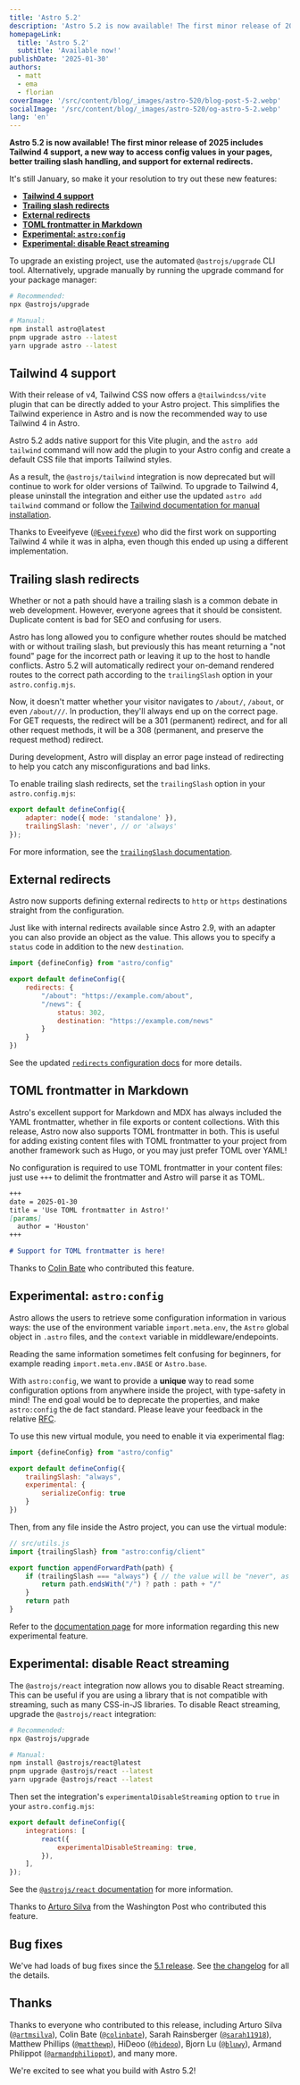 ```yaml
---
title: 'Astro 5.2'
description: 'Astro 5.2 is now available! The first minor release of 2025 includes Tailwind 4 support, a new way to access config values in your pages, better trailing slash handling, and support for external redirects.'
homepageLink:
  title: 'Astro 5.2'
  subtitle: 'Available now!'
publishDate: '2025-01-30'
authors:
  - matt
  - ema
  - florian
coverImage: '/src/content/blog/_images/astro-520/blog-post-5-2.webp'
socialImage: '/src/content/blog/_images/astro-520/og-astro-5-2.webp'
lang: 'en'
---
```



**Astro 5.2 is now available! The first minor release of 2025 includes Tailwind 4 support, a new way to access config values in your pages, better trailing slash handling, and support for external redirects.**

It's still January, so make it your resolution to try out these new features:

- [**Tailwind 4 support**](#tailwind-4-support)
- [**Trailing slash redirects**](#trailing-slash-redirects)
- [**External redirects**](#external-redirects)
- [**TOML frontmatter in Markdown**](#toml-frontmatter-in-markdown)
- [**Experimental: `astro:config`**](#experimental-astroconfig)
- [**Experimental: disable React streaming**](#experimental-disable-react-streaming)

To upgrade an existing project, use the automated `@astrojs/upgrade` CLI tool. Alternatively, upgrade manually by running the upgrade command for your package manager:

```sh
# Recommended:
npx @astrojs/upgrade

# Manual:
npm install astro@latest
pnpm upgrade astro --latest
yarn upgrade astro --latest
```

## Tailwind 4 support

With their release of v4, Tailwind CSS now offers a `@tailwindcss/vite` plugin that can be directly added to your Astro project. This simplifies the Tailwind experience in Astro and is now the recommended way to use Tailwind 4 in Astro.

Astro 5.2 adds native support for this Vite plugin, and the `astro add tailwind` command will now add the plugin to your Astro config and create a default CSS file that imports Tailwind styles.

As a result, the `@astrojs/tailwind` integration is now deprecated but will continue to work for older versions of Tailwind. To upgrade to Tailwind 4, please uninstall the integration and either use the updated `astro add tailwind` command or follow the [Tailwind documentation for manual installation](https://tailwindcss.com/docs/installation/framework-guides/astro).

Thanks to Eveeifyeve ([`@Eveeifyeve`](https://github.com/Eveeifyeve)) who did the first work on supporting Tailwind 4 while it was in alpha, even though this ended up using a different implementation.

## Trailing slash redirects

Whether or not a path should have a trailing slash is a common debate in web development. However, everyone agrees that it should be consistent. Duplicate content is bad for SEO and confusing for users.

Astro has long allowed you to configure whether routes should be matched with or without trailing slash, but previously this has meant returning a "not found" page for the incorrect path or leaving it up to the host to handle conflicts. Astro 5.2 will automatically redirect your on-demand rendered routes to the correct path according to the `trailingSlash` option in your `astro.config.mjs`.

Now, it doesn't matter whether your visitor navigates to `/about/`, `/about`, or even `/about///`. In production, they'll always end up on the correct page. For GET requests, the redirect will be a 301 (permanent) redirect, and for all other request methods, it will be a 308 (permanent, and preserve the request method) redirect.

During development, Astro will display an error page instead of redirecting to help you catch any misconfigurations and bad links.

To enable trailing slash redirects, set the `trailingSlash` option in your `astro.config.mjs`:

```js title="astro.config.mjs" ins={3}
export default defineConfig({
	adapter: node({ mode: 'standalone' }),
	trailingSlash: 'never', // or 'always'
});
```

For more information, see the [`trailingSlash` documentation](https://docs.astro.build/en/reference/configuration-reference/#trailingslash).

## External redirects

Astro now supports defining external redirects to `http` or `https` destinations straight from the configuration. 

Just like with internal redirects available since Astro 2.9, with an adapter you can also provide an object as the value. This allows you to specify a `status` code in addition to the new `destination`.

```js
import {defineConfig} from "astro/config"

export default defineConfig({
    redirects: {
        "/about": "https://example.com/about",
        "/news": {
            status: 302,
            destination: "https://example.com/news"
        }
    }
})
```

See the updated [`redirects` configuration docs](https://docs.astro.build/en/reference/configuration-reference/#redirects) for more details.

## TOML frontmatter in Markdown

Astro's excellent support for Markdown and MDX has always included the YAML frontmatter, whether in file exports or content collections. With this release, Astro now also supports TOML frontmatter in both. This is useful for adding existing content files with TOML frontmatter to your project from another framework such as Hugo, or you may just prefer TOML over YAML!

No configuration is required to use TOML frontmatter in your content files: just use `+++` to delimit the frontmatter and Astro will parse it as TOML.

```md ins={1-6}
+++
date = 2025-01-30
title = 'Use TOML frontmatter in Astro!'
[params]
  author = 'Houston'
+++

# Support for TOML frontmatter is here!
```

Thanks to [Colin Bate](https://colinbate.com/) who contributed this feature.

## Experimental: `astro:config` 

Astro allows the users to retrieve some configuration information in various ways: the use of the environment variable `import.meta.env`, the `Astro` global object in `.astro` files, and the `context` variable in middleware/endepoints.

Reading the same information sometimes felt confusing for beginners, for example reading `import.meta.env.BASE` or `Astro.base`.

With `astro:config`, we want to provide a **unique** way to read some configuration options from anywhere inside the project, with type-safety in mind! The end goal would be to deprecate the properties, and make `astro:config` the de fact standard. Please leave your feedback in the relative [RFC](https://github.com/withastro/roadmap/pull/1106).

To use this new virtual module, you need to enable it via experimental flag:

```js
import {defineConfig} from "astro/config"

export default defineConfig({
    trailingSlash: "always",
    experimental: {
        serializeConfig: true
    }
})
```
Then, from any file inside the Astro project, you can use the virtual module:

```js
// src/utils.js
import {trailingSlash} from "astro:config/client"

export function appendForwardPath(path) {
    if (trailingSlash === "always") { // the value will be "never", as per config
        return path.endsWith("/") ? path : path + "/"
    }
    return path
}
```

Refer to the [documentation page](https://docs.astro.build/en/reference/experimental-flags/serialized-configuration/) for more information regarding this new experimental feature.

## Experimental: disable React streaming

The `@astrojs/react` integration now allows you to disable React streaming. This can be useful if you are using a library that is not compatible with streaming, such as many CSS-in-JS libraries. To disable React streaming, upgrade the `@astrojs/react` integration:

```sh
# Recommended:
npx @astrojs/upgrade

# Manual:
npm install @astrojs/react@latest
pnpm upgrade @astrojs/react --latest
yarn upgrade @astrojs/react --latest
```

Then set the integration's `experimentalDisableStreaming` option to `true` in your `astro.config.mjs`:

```js title="astro.config.mjs" ins={4}
export default defineConfig({
	integrations: [
		react({
			experimentalDisableStreaming: true,
		}),
	],
});
```

See the [`@astrojs/react` documentation](https://docs.astro.build/en/guides/integrations-guide/react/#disable-streaming-experimental) for more information.

Thanks to [Arturo Silva](https://artfromclt.dev/) from the Washington Post who contributed this feature.

## Bug fixes

We've had loads of bug fixes since the [5.1 release](/blog/astro-510). See [the changelog](https://github.com/withastro/astro/blob/main/packages/astro/CHANGELOG.md) for all the details.

## Thanks

Thanks to everyone who contributed to this release, including Arturo Silva ([`@artmsilva`](https://github.com/artmsilva)), Colin Bate ([`@colinbate`](https://github.com/colinbate)), Sarah Rainsberger ([`@sarah11918`](https://github.com/sarah11918)), Matthew Phillips ([`@matthewp`](https://github.com/matthewp)), HiDeoo ([`@hideoo`](https://github.com/HiDeoo)), Bjorn Lu ([`@bluwy`](https://github.com/bluwy)), Armand Philippot ([`@armandphilippot`](https://github.com/ArmandPhilippot)), and many more.

We're excited to see what you build with Astro 5.2!
